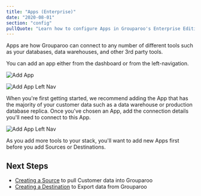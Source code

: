 ```yaml
---
title: "Apps (Enterprise)"
date: "2020-08-01"
section: "config"
pullQuote: "Learn how to configure Apps in Grouparoo's Enterprise Edition."
---
```


Apps are how Grouparoo can connect to any number of different tools such as your databases, data warehouses, and other 3rd party tools.

You can add an app either from the dashboard or from the left-navigation.

<Image
  centered
  source="Add App"
  alt="Add App"
  src="docs/guides/add-app.png"
  width={820}
  height={414}
/>

<Image
  centered
  source="Add Left Nav"
  alt="Add App Left Nav"
  src="docs/guides/add-app-nav.png"
  width={820}
  height={414}
/>

When you're first getting started, we recommend adding the App that has the majority of your customer data such as a data warehouse or production database replica. Once you've chosen an App, add the connection details you'll need to connect to this App.

<Image
  centered
  source="Add App Postgres"
  alt="Add App Left Nav"
  src="docs/guides/add-app-postgres.png"
  width={820}
  height={414}
/>

As you add more tools to your stack, you'll want to add new Apps first before you add Sources or Destinations.

## Next Steps

- [Creating a Source](/docs/config/sources) to pull Customer data into Grouparoo
- [Creating a Destination](/docs/config/destinations) to Export data from Grouparoo
